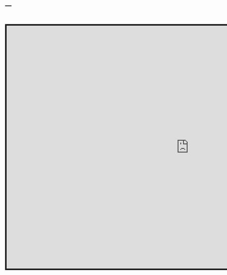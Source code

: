 ---
---
<link rel="stylesheet" href="styles.css" type="text/css">
<br>

<iframe src="https://utrecht-university.shinyapps.io/klapp/" style="border: 5px solid; width: 1200px; height: 800px;"></iframe>
